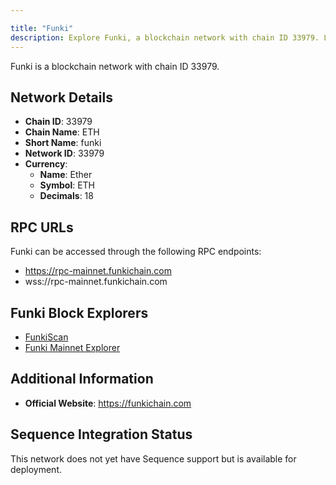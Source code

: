```yaml
---

title: "Funki"
description: Explore Funki, a blockchain network with chain ID 33979. Learn about its native currency, Ether, and how to interact with the network.
---
```




Funki is a blockchain network with chain ID 33979.

## Network Details

- **Chain ID**: 33979
- **Chain Name**: ETH
- **Short Name**: funki
- **Network ID**: 33979
- **Currency**: 
  - **Name**: Ether
  - **Symbol**: ETH
  - **Decimals**: 18

## RPC URLs

Funki can be accessed through the following RPC endpoints:

- https://rpc-mainnet.funkichain.com
- wss://rpc-mainnet.funkichain.com

## Funki Block Explorers

- [FunkiScan](https://funkiscan.io)
- [Funki Mainnet Explorer](https://funki.superscan.network)

## Additional Information

- **Official Website**: https://funkichain.com

## Sequence Integration Status

This network does not yet have Sequence support but is available for deployment.
